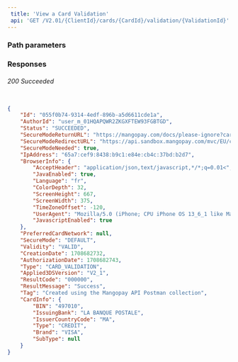 ```yaml
---  
 title: 'View a Card Validation'  
 api: 'GET /V2.01/{ClientId}/cards/{CardId}/validation/{ValidationId}'  
---  
```


  

### Path parameters  

<CardId />  

<ValidationId />  

### Responses  

###### 200 Succeeded  

<IdResponse />  

<AuthorIdResponse />  

<StatusResponse />  

<SecureModeReturnURLResponse />  

<SecureModeRedirectURLResponse />  

<SecureModeNeededResponse />  

<IpAddressResponse />  

<BrowserInfoResponse />  

<PreferredCardNetworkResponse />  

<SecureModeResponse />  

<ValidityResponse />  

<CreationDateResponse />  

<TypeResponse />  

<Applied3DSVersionResponse />  

<ResultCodeResponse />  

<ResultMessageResponse />  

<TagResponse />  

<CardInfoResponse />  

 <ResponseExample>  

```json Succeeded  

{
    "Id": "055f0b74-9314-4edf-896b-a5d6611cde1a",
    "AuthorId": "user_m_01HQAPQWR2ZKGXFTEW93FGBTGD",
    "Status": "SUCCEEDED",
    "SecureModeReturnURL": "https://mangopay.com/docs/please-ignore?cardValidationId=055f0b74-9314-4edf-896b-a5d6611cde1a",
    "SecureModeRedirectURL": "https://api.sandbox.mangopay.com/mvc/EU/cardvalidation/Acs/Redirect?secureSessionToken=28f2b766-6f5c-4b7d-bf09-0b29a4501231",
    "SecureModeNeeded": true,
    "IpAddress": "65a7:cef9:8438:b9c1:e84e:cb4c:37bd:b2d7",
    "BrowserInfo": {
        "AcceptHeader": "application/json,text/javascript,*/*;q=0.01<",
        "JavaEnabled": true,
        "Language": "fr",
        "ColorDepth": 32,
        "ScreenHeight": 667,
        "ScreenWidth": 375,
        "TimeZoneOffset": -120,
        "UserAgent": "Mozilla/5.0 (iPhone; CPU iPhone OS 13_6_1 like Mac OS X) AppleWebKit/605.1.15 (KHTML, like Gecko) Mobile/15E148",
        "JavascriptEnabled": true
    },
    "PreferredCardNetwork": null,
    "SecureMode": "DEFAULT",
    "Validity": "VALID",
    "CreationDate": 1708682732,
    "AuthorizationDate": 1708682743,
    "Type": "CARD_VALIDATION",
    "Applied3DSVersion": "V2_1",
    "ResultCode": "000000",
    "ResultMessage": "Success",
    "Tag": "Created using the Mangopay API Postman collection",
    "CardInfo": {
        "BIN": "497010",
        "IssuingBank": "LA BANQUE POSTALE",
        "IssuerCountryCode": "MA",
        "Type": "CREDIT",
        "Brand": "VISA",
        "SubType": null
    }
}  

 ```  

 </ResponseExample>
